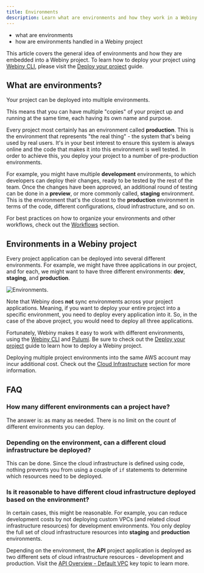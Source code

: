 ```yaml
---
title: Environments
description: Learn what are environments and how they work in a Webiny project.
---
```



<Alert type="success" title="What you’ll learn">

- what are environments
- how are environments handled in a Webiny project

</Alert>

<Alert type="warning" title="Just want to deploy?">

This article covers the general idea of environments and how they are embedded into a Webiny project. To learn how to deploy your project using [Webiny CLI](/docs/{version}/core-development-concepts/basics/webiny-cli), please visit the [Deploy your project](/docs/{version}/core-development-concepts/basics/project-deployment) guide.

</Alert>

## What are environments?

Your project can be deployed into multiple environments.

This means that you can have multiple "copies" of your project up and running at the same time, each having its own name and purpose.

Every project most certainly has an environment called **production**. This is the environment that represents "the real thing" - the system that's being used by real users. It's in your best interest to ensure this system is always online and the code that makes it into this environment is well tested. In order to achieve this, you deploy your project to a number of pre-production environments.

For example, you might have multiple **development** environments, to which developers can deploy their changes, ready to be tested by the rest of the team. Once the changes have been approved, an additional round of testing can be done in a **preview**, or more commonly called, **staging** environment. This is the environment that's the closest to the **production** environment in terms of the code, different configurations, cloud infrastructure, and so on.

<Alert type="info">

For best practices on how to organize your environments and other workflows, check out the [Workflows](/docs/{version}/core-development-concepts/ci-cd/workflows) section.

</Alert>

## Environments in a Webiny project

Every project application can be deployed into several different environments. For example, we might have three applications in our project, and for each, we might want to have three different environments: **dev**, **staging**, and **production**.

![Environments.](./assets/environments/environments.png)

Note that Webiny does **not** sync environments across your project applications. Meaning, if you want to deploy your entire project into a specific environment, you need to deploy every application into it. So, in the case of the above project, you would need to deploy all three applications.

Fortunately, Webiny makes it easy to work with different environments, using the [Webiny CLI](/docs/{version}/core-development-concepts/basics/webiny-cli) and [Pulumi](/docs/{version}/infrastructure/pulumi-iac/iac-with-pulumi). Be sure to check out the [Deploy your project](/docs/{version}/core-development-concepts/basics/project-deployment) guide to learn how to deploy a Webiny project.

<Alert type="danger" title="Watch out for extra costs">

Deploying multiple project environments into the same AWS account may incur additional cost. Check out the [Cloud Infrastructure](/docs/{version}/architecture/introduction) section for more information.

</Alert>

## FAQ

### How many different environments can a project have?

The answer is: as many as needed. There is no limit on the count of different environments you can deploy.

### Depending on the environment, can a different cloud infrastructure be deployed?

This can be done. Since the cloud infrastructure is defined using code, nothing prevents you from using a couple of `if` statements to determine which resources need to be deployed.

### Is it reasonable to have different cloud infrastructure deployed based on the environment?

In certain cases, this might be reasonable. For example, you can reduce development costs by not deploying custom VPCs (and related cloud infrastructure resources) for development environments. You only deploy the full set of cloud infrastructure resources into **staging** and **production** environments.

<Alert type="info">

Depending on the environment, the **API** project application is deployed as two different sets of cloud infrastructure resources - development and production. Visit the [API Overview - Default VPC](/docs/architecture/deployment-modes/development) key topic to learn more.

</Alert>
